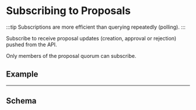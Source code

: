 
# Subscribing to Proposals

:::tip
Subscriptions are more efficient than querying repeatedly (polling).
:::

Subscribe to receive proposal updates (creation, approval or rejection) pushed from the API.

Only members of the proposal quorum can subscribe.

## Example

<SubscribeExample />

---

## Schema

<Schema />

